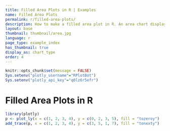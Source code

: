 ```yaml
---
title: Filled Area Plots in R | Examples
name: Filled Area Plots
permalink: r/filled-area-plots/
description: How to make a filled area plot in R. An area chart displays a solid color between the traces of a graph.
layout: base
thumbnail: thumbnail/area.jpg
language: r
page_type: example_index
has_thumbnail: true
display_as: chart_type
order: 4
---
```


```r
knitr::opts_chunk$set(message = FALSE)
Sys.setenv("plotly_username"="RPlotBot")
Sys.setenv("plotly_api_key"="q0lz6r5efr")
```
# Filled Area Plots in R

```r


library(plotly)
p <- plot_ly(x = c(1, 2, 3, 4), y = c(0, 2, 3, 5), fill = "tozeroy")
add_trace(p, x = c(1, 2, 3, 4), y = c(3, 5, 1, 7), fill = "tonexty")



```
